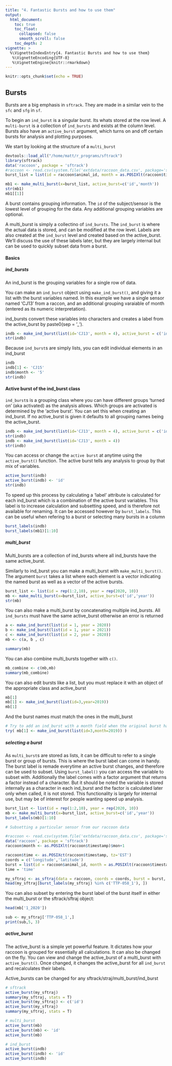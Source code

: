 ```yaml
---
title: "4. Fantastic Bursts and how to use them"
output:
  html_document:
    toc: true
    toc_float:
      collapsed: false
      smooth_scroll: false
    toc_depth: 2
vignette: >
  %\VignetteIndexEntry{4. Fantastic Bursts and how to use them}
   %\VignetteEncoding{UTF-8}
   %\VignetteEngine{knitr::rmarkdown}
---
```

```r
knitr::opts_chunk$set(echo = TRUE)

```

## Bursts  

Bursts are a big emphasis in `sftrack`. They are made in a similar vein to the `sfc` and `sfg` in `sf`. 

To begin an `ind_burst` is a singular burst. Its whats stored at the row level. 
A `multi-burst` is a collection of `ind_bursts` and exists at the column level. Bursts also have an `active_burst` argument, which turns on and off certain bursts for analysis and plotting purposes.

We start by looking at the structure of a `multi_burst`
```r
devtools::load_all("/home/matt/r_programs/sftrack")
library(sftrack)
data('raccoon', package = 'sftrack')
#raccoon <- read.csv(system.file('extdata/raccoon_data.csv', package='sftrack'))
burst_list = list(id = raccoon$animal_id, month = as.POSIXlt(raccoon$timestamp)$mon+1)

mb1 <- make_multi_burst(x=burst_list, active_burst=c('id','month'))
str(mb1)
mb1[[1]]
```

A burst contains grouping information. The `id` of the subject/sensor is the lowest level of grouping for the data. Any additional grouping variables are optional. 

A multi_burst is simply a collectino of `ind_bursts`. The `ind_burst` is where the actual data is stored, and can be modified at the row level. Labels are also created at the `ind_burst` level and created based on the active_burst. We'll discuss the use of these labels later, but they are largely internal but can be used to quickly subset data from a burst.

#### Basics

##### ind_bursts 
An ind_burst is the grouping variables for a single row of data.  

You can make an `ind_burst` object using `make_ind_burst()`, and giving it a list with the burst variables named. In this example we have a single sensor named 'CJ13' from a raccon, and an additional grouping varaiable of month (entered as its numeric interpretation).

ind_bursts convert these variables into characters and creates a label from the active_burst by paste0(sep = '_').

```r

indb <- make_ind_burst(list(id='CJ13', month = 4), active_burst = c('id','month'))
str(indb)
```

Because `ind_burst`s are simply lists, you can edit individual elements in an ind_burst
```r
indb 
indb[1] <- 'CJ15'
indb$month <- '5'
str(indb)
```

#### Active burst of the ind_burst class

`ind_burst`s is a grouping class where you can have different groups 'turned on' (aka activated) as the analysis allows. Which groups are activated is determined by the 'active burst'. You can set this when creating an ind_burst. If no active_burst is given it defaults to all grouping names being the active_burst. 

```r
indb <- make_ind_burst(list(id='CJ13', month = 4), active_burst = c('id'))
str(indb)
indb <- make_ind_burst(list(id='CJ13', month = 4))
str(indb)

```

You can access or change the `active burst` at anytime using the `active_burst()` function. The active burst tells any analysis to group by that mix of variables. 

```r
active_burst(indb)
active_burst(indb) <- 'id'
str(indb)

```

To speed up this process by calculating a 'label' attribute is calculated for each ind_burst which is a combination of the active burst variables. This label is to increase calculation and subsetting speed, and is therefore not available for renaming. It can be accessed however by `burst_labels`. This can be useful when refering to a burst or selecting many bursts in a column

```r
burst_labels(indb)
burst_labels(mb1)[1:10]
```

##### multi_burst  
Multi_bursts are a collection of ind_bursts where all ind_bursts have the same active_burst.

Similarly to ind_burst you can make a multi_burst with `make_multi_burst()`. The argument `burst` takes a list where each element is a vector indicating the named burst as well as a vector of the active bursts.

```r
burst_list <- list(id = rep(1:2,10), year = rep(2020, 10))
mb <- make_multi_burst(x=burst_list, active_burst=c('id','year'))
str(mb)
```

You can also make a multi_burst by concatenating multiple ind_bursts. All `ind_bursts` must have the same active_burst otherwise an error is returned

```r
a <- make_ind_burst(list(id = 1, year = 2020))
b <- make_ind_burst(list(id = 1, year = 2021))
c <- make_ind_burst(list(id = 2, year = 2020))
mb <- c(a, b , c)

summary(mb)
```

You can also combine multi_bursts together with `c()`.  

```r
mb_combine <- c(mb,mb)
summary(mb_combine)
```
You can also edit bursts like a list, but you must replace it with an object of the appropriate class and active_burst
```r
mb[1]
mb[1] <- make_ind_burst(list(id=3,year=2019))
mb[1]

```

And the burst names must match the ones in the multi_burst
```r
# Try to add an ind_burst with a month field when the original burst had year instead 
try( mb[1] <- make_ind_burst(list(id=3,month=2019)) )
```

##### selecting a burst

As `multi_burst`s are stored as lists, it can be difficult to refer to a single burst or group of bursts. This is where the burst label can come in handy. The burst label is remade everytime an active burst changes, and therefore can be used to subset. Using `burst_label()` you can access the variable to subset with. Additionally the label comes with a factor argument that returns a factor instead of a character. But it should be noted the variable is stored internally as a character in each ind_burst and the factor is calculated later only when called, it is not stored. This functionality is largely for internal use, but may be of interest for people wanting speed up analysis.

```r
burst_list <- list(id = rep(1:2,10), year = rep(2020, 10))
mb <- make_multi_burst(x=burst_list, active_burst=c('id','year'))
burst_labels(mb)[1:10]

# Subsetting a particular sensor from our raccoon data

#raccoon <- read.csv(system.file('extdata/raccoon_data.csv', package='sftrack'))
data('raccoon', package = 'sftrack')
raccoon$month <- as.POSIXlt(raccoon$timestamp)$mon+1

raccoon$time <- as.POSIXct(raccoon$timestamp, tz='EST')
coords = c('longitude','latitude')
burst = list(id = raccoon$animal_id, month = as.POSIXlt(raccoon$timestamp)$mon+1)
time = 'time'

my_sftraj <- as_sftraj(data = raccoon, coords = coords, burst = burst, time = time)
head(my_sftraj[burst_labels(my_sftraj) %in% c('TTP-058_1'), ])


```

You can also subset by entering the burst label of the burst itself in either the multi_burst or the sftrack/sftraj object:

```r
head(mb['1_2020'])

sub <- my_sftraj['TTP-058_1',]
print(sub,5, 3)
```
##### active_burst 
The active_burst is a simple yet powerful feature. It dictates how your raccoon is grouped for essentially all calculations. It can also be changed on the fly. You can view and change the active_burst of a multi_burst with `active_burst()`. Once changed, it changes the active_burst for all `ind_burst` and recalculates their labels.

Active_bursts can be changed for any sftrack/straj/multi_burst/ind_burst

```r
# sftrack
active_burst(my_sftraj)
summary(my_sftraj, stats = T)
active_burst(my_sftraj) <- c('id')
active_burst(my_sftraj)
summary(my_sftraj, stats = T)

# multi_burst
active_burst(mb)
active_burst(mb) <- 'id'
active_burst(mb)

# ind_burst
active_burst(indb)
active_burst(indb) <- 'id'
active_burst(indb)

```
